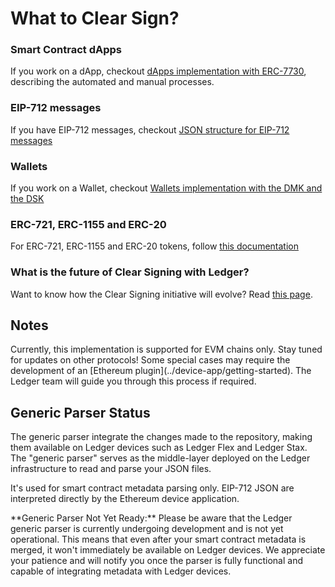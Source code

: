 
# What to Clear Sign?

### Smart Contract dApps

If you work on a dApp, checkout [dApps implementation with ERC-7730](./erc7730/process), describing the automated and manual processes.  

### EIP-712 messages

If you have EIP-712 messages,  checkout [JSON structure for EIP-712 messages](./eip712-messages)

### Wallets

If you work on a Wallet, checkout [Wallets implementation with the DMK and the DSK](./wallets)

### ERC-721, ERC-1155 and ERC-20

For ERC-721, ERC-1155 and ERC-20 tokens, follow [this documentation](./tokens)

### What is the future of Clear Signing with Ledger?

Want to know how the Clear Signing initiative will evolve? Read [this page](./improvements).

## Notes 

<Callout type="info" emoji="ℹ️">
  Currently, this implementation is supported for EVM chains only. Stay tuned for updates on other protocols!
</Callout>

<Callout type="warning" emoji="⚠️">
  Some special cases may require the development of an [Ethereum plugin](../device-app/getting-started). The Ledger team will guide you through this process if required.
</Callout>

## Generic Parser Status

The generic parser integrate the changes made to the repository, making them available on Ledger devices such as Ledger Flex and Ledger Stax. The "generic parser" serves as the middle-layer deployed on the Ledger infrastructure to read and parse your JSON files.

It's used for smart contract metadata parsing only. EIP-712 JSON are interpreted directly by the Ethereum device application.

<Callout type="warning" emoji="⚠️">
  **Generic Parser Not Yet Ready:** Please be aware that the Ledger generic parser is currently undergoing development and is not yet operational. This means that even after your smart contract metadata is merged, it won't immediately be available on Ledger devices. We appreciate your patience and will notify you once the parser is fully functional and capable of integrating metadata with Ledger devices.
</Callout>

